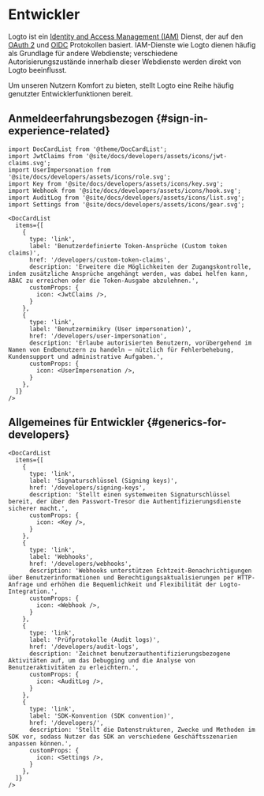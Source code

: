 # Entwickler

Logto ist ein [Identity and Access Management (IAM)](https://auth.wiki/iam) Dienst, der auf den [OAuth 2](https://auth.wiki/oauth-2.0) und [OIDC](https://auth.wiki/openid-connect) Protokollen basiert. IAM-Dienste wie Logto dienen häufig als Grundlage für andere Webdienste; verschiedene Autorisierungszustände innerhalb dieser Webdienste werden direkt von Logto beeinflusst.

Um unseren Nutzern Komfort zu bieten, stellt Logto eine Reihe häufig genutzter Entwicklerfunktionen bereit.

## Anmeldeerfahrungsbezogen \{#sign-in-experience-related}

```mdx-code-block
import DocCardList from '@theme/DocCardList';
import JwtClaims from '@site/docs/developers/assets/icons/jwt-claims.svg';
import UserImpersonation from '@site/docs/developers/assets/icons/role.svg';
import Key from '@site/docs/developers/assets/icons/key.svg';
import Webhook from '@site/docs/developers/assets/icons/hook.svg';
import AuditLog from '@site/docs/developers/assets/icons/list.svg';
import Settings from '@site/docs/developers/assets/icons/gear.svg';

<DocCardList
  items={[
    {
      type: 'link',
      label: 'Benutzerdefinierte Token-Ansprüche (Custom token claims)',
      href: '/developers/custom-token-claims',
      description: 'Erweitere die Möglichkeiten der Zugangskontrolle, indem zusätzliche Ansprüche angehängt werden, was dabei helfen kann, ABAC zu erreichen oder die Token-Ausgabe abzulehnen.',
      customProps: {
        icon: <JwtClaims />,
      }
    },
    {
      type: 'link',
      label: 'Benutzermimikry (User impersonation)',
      href: '/developers/user-impersonation',
      description: 'Erlaube autorisierten Benutzern, vorübergehend im Namen von Endbenutzern zu handeln – nützlich für Fehlerbehebung, Kundensupport und administrative Aufgaben.',
      customProps: {
        icon: <UserImpersonation />,
      }
    },
  ]}
/>
```

## Allgemeines für Entwickler \{#generics-for-developers}

```mdx-code-block
<DocCardList
  items={[
    {
      type: 'link',
      label: 'Signaturschlüssel (Signing keys)',
      href: '/developers/signing-keys',
      description: 'Stellt einen systemweiten Signaturschlüssel bereit, der über den Passwort-Tresor die Authentifizierungsdienste sicherer macht.',
      customProps: {
        icon: <Key />,
      }
    },
    {
      type: 'link',
      label: 'Webhooks',
      href: '/developers/webhooks',
      description: 'Webhooks unterstützen Echtzeit-Benachrichtigungen über Benutzerinformationen und Berechtigungsaktualisierungen per HTTP-Anfrage und erhöhen die Bequemlichkeit und Flexibilität der Logto-Integration.',
      customProps: {
        icon: <Webhook />,
      }
    },
    {
      type: 'link',
      label: 'Prüfprotokolle (Audit logs)',
      href: '/developers/audit-logs',
      description: 'Zeichnet benutzerauthentifizierungsbezogene Aktivitäten auf, um das Debugging und die Analyse von Benutzeraktivitäten zu erleichtern.',
      customProps: {
        icon: <AuditLog />,
      }
    },
    {
      type: 'link',
      label: 'SDK-Konvention (SDK convention)',
      href: '/developers/',
      description: 'Stellt die Datenstrukturen, Zwecke und Methoden im SDK vor, sodass Nutzer das SDK an verschiedene Geschäftsszenarien anpassen können.',
      customProps: {
        icon: <Settings />,
      }
    },
  ]}
/>
```
